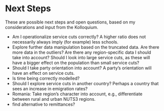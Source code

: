 # Next Steps
These are possible next steps and open questions, based on my considerations and input from the Kolloquium.

- Am I operationalize service cuts correctly? A higher ratio does not necessarily always imply (for example) less schools.
- Explore further data manipulation based on the truncated data. Are there more data in the outliers? Are there any region-specific data I should take into account? Should I look into large service cuts, as these will have a bigger effect on the population than small service cuts?
- Should I take party orientation into account? A party's orientation will have an effect on service cuts.
- Is time being correctly modelled?
- Should I explore service cuts in another country? Perhaps a country that sees an increase in emigration rates?
- Romania: Take region’s character into account, e.g., differentiate between rural and urban NUTS3 regions.
- find alternative to remittances?

<!-- Next steps could be to take a region’s characteristic into account. E.g., differentiate between rural and urban regions, or regions that border neighbouring countries, in an attempt to group regions with similar trends. Another next step could be to take an incumbent party’s orientation into account, as this may have an effect on service cuts. I may also have to find an alternative for the remittances variable, which I include in my models to control for electoral volatility. Remittances are only available for an entire country and are automatically removed due to collinearity when creating fixed effects models. -->